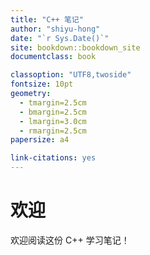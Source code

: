 ```yaml
--- 
title: "C++ 笔记"
author: "shiyu-hong"
date: "`r Sys.Date()`"
site: bookdown::bookdown_site
documentclass: book

classoption: "UTF8,twoside"
fontsize: 10pt
geometry:
  - tmargin=2.5cm
  - bmargin=2.5cm
  - lmargin=3.0cm
  - rmargin=2.5cm
papersize: a4

link-citations: yes
---
```



# 欢迎 {#welcome .unnumbered}

欢迎阅读这份 C++ 学习笔记！
